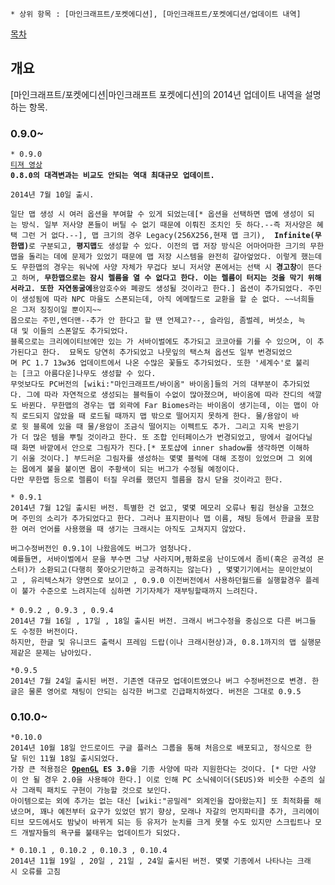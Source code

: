  * 상위 항목 : [마인크래프트/포켓에디션], [마인크래프트/포켓에디션/업데이트 내역]
[[목차]]
== 개요 ==
[마인크래프트/포켓에디션|마인크래프트 포켓에디션]의 2014년 업데이트 내역을 설명하는 항목.
=== 0.9.0~ ===

 * 0.9.0
 [http://youtu.be/vNXtyRNQH-Y 티져 영상]
 '''0.8.0의 대격변과는 비교도 안되는 역대 최대규모 업데이트.'''

 2014년 7월 10일 출시.

 일단 맵 생성 시 여러 옵션을 부여할 수 있게 되었는데[* 옵션을 선택하면 맵에 생성이 되는 방식. 일부 저사양 폰들이 버틸 수 없기 때문에 이뤄진 조치인 듯 하다.--즉 저사양은 혜택 그런 거 없다.--], 맵 크기의 경우 Legacy(256X256,현재 맵 크기),  '''Infinite(무한맵)'''로 구분되고, '''평지맵'''도 생성할 수 있다. 이전의 맵 저장 방식은 어마어마한 크기의 무한맵을 돌리는 데에 문제가 있었기 때문에 맵 저장 시스템을 완전히 갈아엎었다. 이렇게 했는데도 무한맵의 경우는 워낙에 사양 자체가 무겁다 보니 저서양 폰에서는 선택 시 '''경고창'''이 뜬다고 하며, '''무한맵으로는 잠시 렐름을 열 수 없다고 한다. 이는 렐름이 터지는 것을 막기 위해서라고.  또한 자연동굴에 '''용암호수와 폐광도 생성될 것이라고 한다.] 옵션이 추가되었다. 주민이 생성됨에 따라 NPC 마을도 스폰되는데, 아직 에메랄드로 교환을 할 순 없다. ~~너희들은 그저 징징이일 뿐이지~~
 몹으로는 주민,엔더맨--추가 안 한다고 할 땐 언제고?--, 슬라임, 좀벌레, 버섯소, 늑대 및 이들의 스폰알도 추가되었다.
 블록으로는 크리에이티브에만 있는 '''{{{#red 정글 나무}}}'''가 서바이벌에도 추가되고 코코아를 기를 수 있으며, '''{{{#red 아카시아 나무와 검은 참나무, 굳은 점토와 염색된 점토, 붉은 모래, 연꽃잎, 덩굴, 균사체(버섯 잔디), 큰 버섯, 엔더 포탈 프레임(엔더의 눈을 꽃는 곳), 에메랄드 광석/블럭}}}'''이 추가된다고 한다.  묘목도 당연히 추가되었고 나뭇잎의 택스쳐 옵션도 일부 번경되었으며 PC 1.7 13w36 업데이트에서 나온 수많은 꽃들도 추가되었다. 또한 '세계수'로 불리는 [크고 아름다운]나무도 생성할 수 있다. 
 무엇보다도 PC버전의 [wiki:"마인크래프트/바이옴" 바이옴]들의 거의 대부분이 추가되었다. 그에 따라 자연적으로 생성되는 블럭들이 수없이 많아졌으며, 바이옴에 따라 잔디의 색깔도 바뀐다. 무한맵의 경우는 맵 외곽에 Far Biomes라는 바이옴이 생기는데, 이는 맵이 아직 로드되지 않았을 때 로드될 때까지 맵 밖으로 떨어지지 못하게 한다. 물/용암이 바로 윗 블록에 있을 때 물/용암이 조금식 떨어지는 이펙트도 추가. 그리고 지옥 반응기가 더 많은 템을 뿌릴 것이라고 한다. 또 조합 인터페이스가 번경되었고, 땅에서 걸어다닐때 화면 바깥에서 안으로 그림자가 진다.[* 포토샵에 inner shadow를 생각하면 이해하기 쉬울 것이다.] 부드러운 그림자를 생성하는 몇몇 블럭에 대해 조정이 있었으며 그 외에는 몹에게 불을 붙이면 몹이 주황색이 되는 버그가 수정될 예정이다.
 다만 무한맵 등으로 렐름이 터질 우려를 했던지 렐름을 잠시 닫을 것이라고 한다.

 * 0.9.1
 2014년 7월 12일 출시된 버전. 특별한 건 없고, 몇몇 메모리 오류나 튕김 현상을 고쳤으며 주민의 소리가 추가되었다고 한다. 그러나 표지판이나 맵 이름, 채팅 등에서 한글을 포함한 여러 언어를 사용했을 때 생기는 크래시는 아직도 고쳐지지 않았다.

 버그수정버전인 0.9.1이 나왔음에도 버그가 엄청나다.
 예를들면, 서바이벌에서 문을 부수면 그냥 사라지며,평화로움 난이도에서 좀비(혹은 공격성 몬스터)가 소환되고(다행히 쫒아오기만하고 공격하지는 않는다) , 몇몇기기에서는 문이안보이고 , 유리텍스쳐가 양면으로 보이고 , 0.9.0 이전버전에서 사용하던월드를 실행할경우 플레이 불가 수준으로 느려지는데 심하면 기기자체가 재부팅할때까지 느려진다.
 
 * 0.9.2 , 0.9.3 , 0.9.4
 2014년 7월 16일 , 17일 , 18일 출시된 버전. 크래시 버그수정을 중심으로 다른 버그들도 수정한 버전이다.
 하지만, 한글 및 유니코드 출력시 프레임 드랍(이나 크래시현상)과, 0.8.1까지의 맵 실행문제같은 문제는 남아있다.

 *0.9.5 
 2014넌 7월 24일 출시된 버전. 기존엔 대규모 업데이트였으나 버그 수정버전으로 변경. 한글은 물론 영어로 채팅이 안되는 심각한 버그로 긴급패치하였다. 버전은 그대로 0.9.5
 

=== 0.10.0~ ===

 *0.10.0
 2014년 10월 18일 안드로이드 구글 플러스 그룹을 통해 처음으로 배포되고, 정식으로 한달 뒤인 11월 18일 출시되었다.
 가장 큰 적용점은 '''[[OpenGL]] ES 3.0'''을 기종 사양에 따라 지원한다는 것이다. [* 다만 사양이 안 될 경우 2.0을 사용해야 한다.] 이로 인해 PC 소닉쉐이더(SEUS)와 비슷한 수준의 실사 그래픽 패치도 구현이 가능할 것으로 보인다. 
 아이템으로는 '''{{{#red 여러 색 나무 울타리}}}'''외에 추가는 없는 대신 [wiki:"공밀레" 외계인을 잡아왔는지] 또 최적화를 해냈으며, 꽤나 예전부터 요구가 있었던 밝기 향상, 모래나 자갈의 먼지파티클 추가, 크리에이티브 모드에서도 밤낮이 바뀌게 되는 등 유저가 눈치를 크게 못챌 수도 있지만 스크립트나 모드 개발자들의 욕구를 불태우는 업데이트가 되었다.

 * 0.10.1 , 0.10.2 , 0.10.3 , 0.10.4
 2014년 11월 19일 , 20일 , 21일 , 24일 출시된 버전. 몇몇 기종에서 나타나는 크래시 오류를 고침
